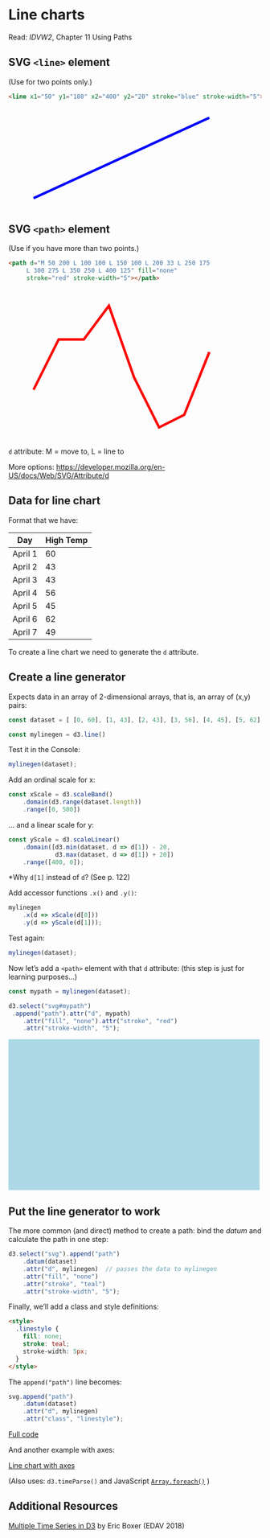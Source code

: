 # Line charts <i class="fa fa-line-chart"></i>

<script src="https://d3js.org/d3.v7.js"></script>

Read: *IDVW2*, Chapter 11 Using Paths


## SVG `<line>` element

(Use for two points only.)

``` html
<line x1="50" y1="180" x2="400" y2="20" stroke="blue" stroke-width="5"></line>
```

<svg width = "500" height = "200">
  <line x1="50" y1="180" x2="400" y2="20" stroke="blue" stroke-width="5"></line>
</svg>

## SVG `<path>` element

(Use if you have more than two points.)

``` html
<path d="M 50 200 L 100 100 L 150 100 L 200 33 L 250 175
     L 300 275 L 350 250 L 400 125" fill="none"
     stroke="red" stroke-width="5"></path>
```

<svg width = "500" height = "300">
  <path d="M 50 200 L 100 100 L 150 100 L 200 33 L 250 175
     L 300 275 L 350 250 L 400 125" fill="none"
      stroke="red" stroke-width="5">
  </path>
</svg>

`d` attribute: M = move to, L = line to

More options: [https://developer.mozilla.org/en-US/docs/Web/SVG/Attribute/d](https://developer.mozilla.org/en-US/docs/Web/SVG/Attribute/d)


## Data for line chart

Format that we have:

Day|High Temp
----|----
April 1|60
April 2|43
April 3|43
April 4|56
April 5|45
April 6|62
April 7|49

To create a line chart we need to generate the `d` attribute.

## Create a line generator

Expects data in an array of 2-dimensional arrays, that is, an array of (x,y) pairs:

``` js
const dataset = [ [0, 60], [1, 43], [2, 43], [3, 56], [4, 45], [5, 62], [6, 49] ];

const mylinegen = d3.line()
```
Test it in the Console:

``` js
mylinegen(dataset);
```

Add an ordinal scale for x:

``` js
const xScale = d3.scaleBand()
    .domain(d3.range(dataset.length))
    .range([0, 500])
```    

... and a linear scale for y:

``` js    
const yScale = d3.scaleLinear()
    .domain([d3.min(dataset, d => d[1]) - 20,
             d3.max(dataset, d => d[1]) + 20])
    .range([400, 0]);         
```             

*Why `d[1]` instead of `d`? (See p. 122)


Add accessor functions `.x()` and `.y()`:

``` js
mylinegen
    .x(d => xScale(d[0]))
    .y(d => yScale(d[1]));
```

Test again:

``` js
mylinegen(dataset);
```

Now let's add a `<path>` element with that `d` attribute: (this step is just for learning purposes...)

``` js
const mypath = mylinegen(dataset);

d3.select("svg#mypath")
 .append("path").attr("d", mypath)
    .attr("fill", "none").attr("stroke", "red")
    .attr("stroke-width", "5");
```

<svg id="mypath" width="500" height="300">
  <rect width="500" height="300" fill="lightblue"></rect>
</svg>

## Put the line generator to work

The more common (and direct) method to create a path: bind the *datum* and calculate the path in one step:

``` js
d3.select("svg").append("path")
    .datum(dataset)
    .attr("d", mylinegen)  // passes the data to mylinegen
    .attr("fill", "none")
    .attr("stroke", "teal")
    .attr("stroke-width", "5");
```

Finally, we'll add a class and style definitions:

``` html
<style>
  .linestyle {
    fill: none;
    stroke: teal;
    stroke-width: 5px;
  }
</style>
```

The `append("path")` line becomes:

``` js
svg.append("path")
    .datum(dataset)
    .attr("d", mylinegen)
    .attr("class", "linestyle");
```


[Full code](code/linechart_noaxes.html)


And another example with axes:

[Line chart with axes](code/linechart_withaxes.html)

(Also uses: `d3.timeParse()` and JavaScript [`Array.foreach()`](https://developer.mozilla.org/en-US/docs/Web/JavaScript/Reference/Global_Objects/Array/forEach) )

## Additional Resources

[Multiple Time Series in D3](https://medium.com/@ecb2198/multiple-time-series-in-d3-5562b981236c) by Eric Boxer (EDAV 2018)
